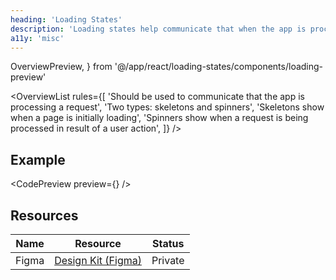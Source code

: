 ```yaml
---
heading: 'Loading States'
description: 'Loading states help communicate that when the app is processing a request.'
a11y: 'misc'
---
```


  OverviewPreview,
} from '@/app/react/loading-states/components/loading-preview'

<OverviewList rules={[
  'Should be used to communicate that the app is processing a request',
  'Two types: skeletons and spinners',
  'Skeletons show when a page is initially loading',
  'Spinners show when a request is being processed in result of a user action',
]} />

## Example

<CodePreview preview={<OverviewPreview />} />

## Resources

| Name     | Resource | Status                                               |
| -------- | -------- | ---------------------------------------------------- |
| Figma    | [Design Kit (Figma)](https://www.figma.com/design/ducwqOCxoxcWc3ReV3FYd8/Digital-University-Component-Library?m=auto&node-id=0-1)      |                         Private                      |